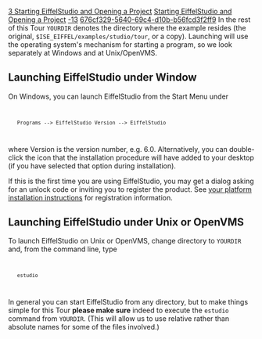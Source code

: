 [[Property:title|3 Starting EiffelStudio and Opening a Project]]
[[Property:link_title|Starting EiffelStudio and Opening a Project]]
[[Property:weight|-13]]
[[Property:uuid|676cf329-5640-69c4-d10b-b56fcd3f2ff9]]
In the rest of this Tour <code> YOURDIR </code> denotes the directory where the example resides (the original, <code> $ISE_EIFFEL/examples/studio/tour </code>, or a copy). Launching will use the operating system's mechanism for starting a program, so we look separately at Windows and at Unix/OpenVMS. 

==Launching EiffelStudio under Window==

On Windows, you can launch EiffelStudio from the Start Menu under
<code lang="c">
	Programs --> EiffelStudio Version --> EiffelStudio
</code>

where <span>Version</span> is the version number, e.g. 6.0. Alternatively, you can double-click the icon that the installation procedure will have added to your desktop (if you have selected that option during installation). 

If this is the first time you are using EiffelStudio, you may get a dialog asking for an unlock code or inviting you to register the product. See <span> [[Software Installation for EiffelStudio 6.2|your platform installation instructions]]  </span> for registration information. 

==Launching EiffelStudio under Unix or OpenVMS==

To launch EiffelStudio on Unix or OpenVMS, change directory to <code> YOURDIR </code> and, from the command line, type 
<code>
	estudio
</code>

In general you can start EiffelStudio from any directory, but to make things simple for this Tour '''please make sure''' indeed to execute the <code> estudio </code> command from <code> YOURDIR </code>. (This will allow us to use relative rather than absolute names for some of the files involved.) 


